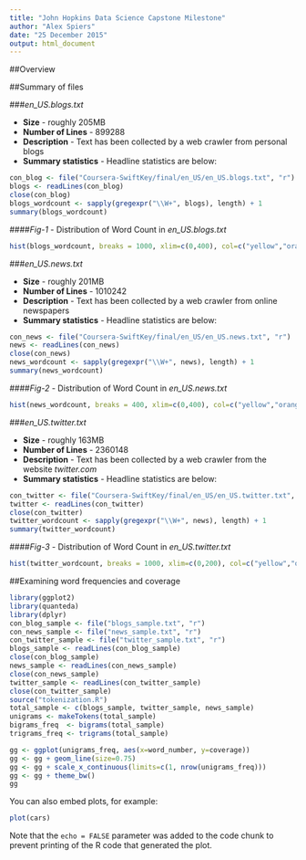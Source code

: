 ```yaml
---
title: "John Hopkins Data Science Capstone Milestone"
author: "Alex Spiers"
date: "25 December 2015"
output: html_document
---
```


##Overview

##Summary of files

###*en_US.blogs.txt*

* __Size__ - roughly 205MB
* __Number of Lines__ - 899288
* __Description__ - Text has been collected  by a web crawler from personal blogs
* __Summary statistics__ - Headline statistics are below:
```r
con_blog <- file("Coursera-SwiftKey/final/en_US/en_US.blogs.txt", "r")
blogs <- readLines(con_blog)
close(con_blog)
blogs_wordcount <- sapply(gregexpr("\\W+", blogs), length) + 1
summary(blogs_wordcount)
```

####*Fig-1* - Distribution of Word Count in *en_US.blogs.txt*
```r
hist(blogs_wordcount, breaks = 1000, xlim=c(0,400), col=c("yellow","orange"), main = "en_US.blogs.txt")
```


###*en_US.news.txt*

* __Size__ - roughly 201MB
* __Number of Lines__ - 1010242
* __Description__ - Text has been collected  by a web crawler from online newspapers
* __Summary statistics__ - Headline statistics are below:
```r
con_news <- file("Coursera-SwiftKey/final/en_US/en_US.news.txt", "r")
news <- readLines(con_news)
close(con_news)
news_wordcount <- sapply(gregexpr("\\W+", news), length) + 1
summary(news_wordcount)
```
####*Fig-2* - Distribution of Word Count in *en_US.news.txt*
```r
hist(news_wordcount, breaks = 400, xlim=c(0,400), col=c("yellow","orange"), main = "en_US.news.txt")
```

###*en_US.twitter.txt*

* __Size__ - roughly 163MB
* __Number of Lines__ - 2360148
* __Description__ - Text has been collected  by a web crawler from the website *twitter.com*
* __Summary statistics__ - Headline statistics are below:
```r
con_twitter <- file("Coursera-SwiftKey/final/en_US/en_US.twitter.txt", "r")
twitter <- readLines(con_twitter)
close(con_twitter)
twitter_wordcount <- sapply(gregexpr("\\W+", news), length) + 1
summary(twitter_wordcount)
```
####*Fig-3* - Distribution of Word Count in *en_US.twitter.txt*
```r
hist(twitter_wordcount, breaks = 1000, xlim=c(0,200), col=c("yellow","orange"), main = NULL)
```

##Examining word frequencies and coverage



```r
library(ggplot2)
library(quanteda)
library(dplyr)
con_blog_sample <- file("blogs_sample.txt", "r")
con_news_sample <- file("news_sample.txt", "r")
con_twitter_sample <- file("twitter_sample.txt", "r")
blogs_sample <- readLines(con_blog_sample) 
close(con_blog_sample)
news_sample <- readLines(con_news_sample) 
close(con_news_sample)
twitter_sample <- readLines(con_twitter_sample) 
close(con_twitter_sample)
source("tokenization.R")
total_sample <- c(blogs_sample, twitter_sample, news_sample)
unigrams <- makeTokens(total_sample)
bigrams_freq  <- bigrams(total_sample)
trigrams_freq <- trigrams(total_sample)

gg <- ggplot(unigrams_freq, aes(x=word_number, y=coverage))
gg <- gg + geom_line(size=0.75)
gg <- gg + scale_x_continuous(limits=c(1, nrow(unigrams_freq)))
gg <- gg + theme_bw()
gg
```

You can also embed plots, for example:

```r
plot(cars)
```

Note that the `echo = FALSE` parameter was added to the code chunk to prevent printing of the R code that generated the plot.
